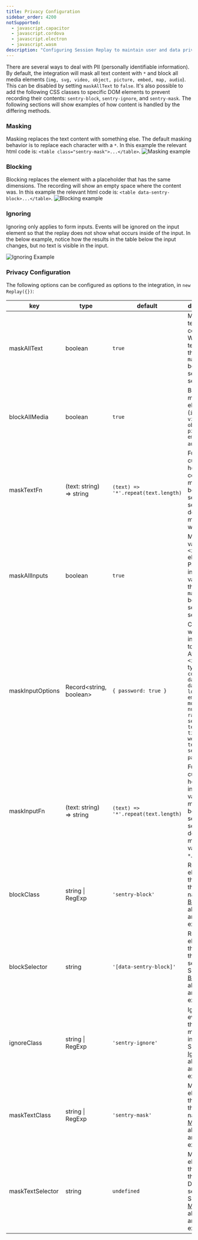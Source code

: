 ```yaml
---
title: Privacy Configuration
sidebar_order: 4200
notSupported:
  - javascript.capacitor
  - javascript.cordova
  - javascript.electron
  - javascript.wasm
description: "Configuring Session Replay to maintain user and data privacy."
---
```


<Include name="beta-note-session-replay.mdx" />

There are several ways to deal with PII (personally identifiable information). By default, the integration will mask all text content with `*` and block all media elements (`img, svg, video, object, picture, embed, map, audio`). This can be disabled by setting `maskAllText` to `false`. It's also possible to add the following CSS classes to specific DOM elements to prevent recording their contents: `sentry-block`, `sentry-ignore`, and `sentry-mask`. The following sections will show examples of how content is handled by the differing methods.

### Masking
Masking replaces the text content with something else. The default masking behavior is to replace each character with a `*`. In this example the relevant html code is: `<table class="sentry-mask">...</table>`.
![Masking example](./session-replay-masking.png)

### Blocking
Blocking replaces the element with a placeholder that has the same dimensions. The recording will show an empty space where the content was. In this example the relevant html code is: `<table data-sentry-block>...</table>`.
![Blocking example](./session-replay-blocking.png)

### Ignoring
Ignoring only applies to form inputs. Events will be ignored on the input element so that the replay does not show what occurs inside of the input. In the below example, notice how the results in the table below the input changes, but no text is visible in the input.

![Ignoring Example](./session-replay-ignore-input.gif)

### Privacy Configuration

The following options can be configured as options to the integration, in `new Replay({})`:

| key              | type                     | default                             | description |
| ---------------- | ------------------------ | ----------------------------------- | --- |
| maskAllText      | boolean                  | `true`                              | Mask _all_ text content. Will pass text content through `maskTextFn` before sending to server. |
| blockAllMedia    | boolean                  | `true`                              | Block _all_ media elements (`img, svg, video, object, picture, embed, map, audio`) |
| maskTextFn       | (text: string) => string | `(text) => '*'.repeat(text.length)` | Function to customize how text content is masked before sending to server. By default, masks text with `*`. |
| maskAllInputs    | boolean                  | `true`                              | Mask values of `<input>` elements. Passes input values through `maskInputFn` before sending to server. |
| maskInputOptions | Record<string, boolean>  | `{ password: true }`                | Customize which inputs `type` to mask. <br /> Available `<input>` types: `color, date, datetime-local, email, month, number, range, search, tel, text, time, url, week, textarea, select, password`. |
| maskInputFn      | (text: string) => string | `(text) => '*'.repeat(text.length)` | Function to customize how form input values are masked before sending to server. By default, masks values with `*`. |
| blockClass       | string \| RegExp         | `'sentry-block'`                    | Redact all elements that match the class name. See [Blocking](#blocking) above for an example. |
| blockSelector    | string                   | `'[data-sentry-block]'`             | Redact all elements that match the DOM selector. See [Blocking](#blocking) above for an example. |
| ignoreClass      | string \| RegExp         | `'sentry-ignore'`                   | Ignores all events on the matching input field. See [Ignoring](#ignoring) above for an example. |
| maskTextClass    | string \| RegExp         | `'sentry-mask'`                     | Mask all elements that match the class name. See [Masking](#masking) above for an example. |
| maskTextSelector | string                   | `undefined`                         | Mask all elements that match the given DOM selector. See [Masking](#masking) above for an example. |

